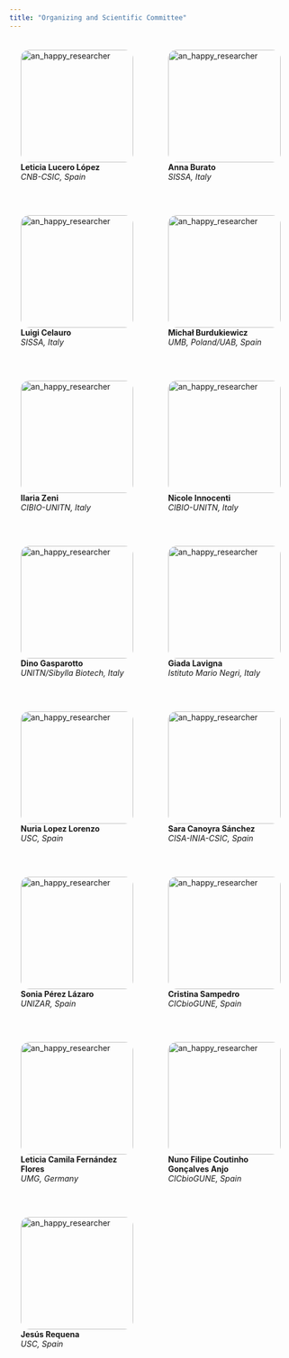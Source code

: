 ```yaml
---
title: "Organizing and Scientific Committee"
---
```


```{=html}
<div class="image-description-container">

  <div class="image-description">
    <div class="image">
      <img src="figures/comm/LLL_f.png" alt="an_happy_researcher" width="200" height="200" class="rounded-image">
    </div>
    <div class="description">
      <strong>Leticia Lucero López</strong><br>
      <em>CNB-CSIC, Spain</em>
    </div>
  </div>

  <div class="image-description">
    <div class="image">
      <img src="figures/comm/AB_fmtd.png" alt="an_happy_researcher" width="200" height="200" class="rounded-image">
    </div>
    <div class="description">
      <strong>Anna Burato</strong><br>
      <em>SISSA, Italy</em>
    </div>
  </div>

  <div class="image-description">
    <div class="image">
      <img src="figures/comm/LC.png" alt="an_happy_researcher" width="200" height="200" class="rounded-image">
    </div>
    <div class="description">
      <strong>Luigi Celauro</strong><br>
      <em>SISSA, Italy</em>
    </div>
  </div>

  <div class="image-description">
    <div class="image">
      <img src="figures/comm/MB_f.png" alt="an_happy_researcher" width="200" height="200" class="rounded-image">
    </div>
    <div class="description">
      <strong>Michał Burdukiewicz</strong><br>
      <em>UMB, Poland/UAB, Spain</em>
    </div>
  </div>

  <div class="image-description">
    <div class="image">
      <img src="figures/comm/IZ_f.png" alt="an_happy_researcher" width="200" height="200" class="rounded-image">
    </div>
    <div class="description">
      <strong>Ilaria Zeni</strong><br>
      <em>CIBIO-UNITN, Italy</em>
    </div>
  </div>

  <div class="image-description">
    <div class="image">
      <img src="figures/comm/NI_f.png" alt="an_happy_researcher" width="200" height="200" class="rounded-image">
    </div>
    <div class="description">
      <strong>Nicole Innocenti</strong><br>
      <em>CIBIO-UNITN, Italy</em>
    </div>
  </div>

  <div class="image-description">
    <div class="image">
      <img src="figures/comm/DG.png" alt="an_happy_researcher" width="200" height="200" class="rounded-image">
    </div>
    <div class="description">
      <strong>Dino Gasparotto</strong><br>
      <em>UNITN/Sibylla Biotech, Italy</em>
    </div>
  </div>

  <div class="image-description">
    <div class="image">
      <img src="figures/comm/GL_f.png" alt="an_happy_researcher" width="200" height="200" class="rounded-image">
    </div>
    <div class="description">
      <strong>Giada Lavigna</strong><br>
      <em>Istituto Mario Negri, Italy</em>
    </div>
  </div>

  <div class="image-description">
    <div class="image">
      <img src="figures/comm/NL.png" alt="an_happy_researcher" width="200" height="200" class="rounded-image">
    </div>
    <div class="description">
      <strong>Nuria Lopez Lorenzo</strong><br>
      <em>USC, Spain</em>
    </div>
  </div>

  <div class="image-description">
    <div class="image">
      <img src="figures/comm/SCS.png" alt="an_happy_researcher" width="200" height="200" class="rounded-image">
    </div>
    <div class="description">
      <strong>Sara Canoyra Sánchez</strong><br>
      <em>CISA-INIA-CSIC, Spain</em>
    </div>
  </div>

  <div class="image-description">
    <div class="image">
      <img src="figures/comm/SPL.png" alt="an_happy_researcher" width="200" height="200" class="rounded-image">
    </div>
    <div class="description">
      <strong>Sonia Pérez Lázaro</strong><br>
      <em>UNIZAR, Spain</em>
    </div>
  </div>

  <div class="image-description">
    <div class="image">
      <img src="figures/comm/CS.png" alt="an_happy_researcher" width="200" height="200" class="rounded-image">
    </div>
    <div class="description">
      <strong>Cristina Sampedro</strong><br>
      <em>CICbioGUNE, Spain</em>
    </div>
  </div>

  <div class="image-description">
    <div class="image">
      <img src="figures/comm/LF_f.png" alt="an_happy_researcher" width="200" height="200" class="rounded-image">
    </div>
    <div class="description">
      <strong>Leticia Camila Fernández Flores</strong><br>
      <em>UMG, Germany</em>
    </div>
  </div>

  <div class="image-description">
    <div class="image">
      <img src="figures/comm/NF.png" alt="an_happy_researcher" width="200" height="200" class="rounded-image">
    </div>
    <div class="description">
      <strong>Nuno Filipe Coutinho Gonçalves Anjo</strong><br>
      <em>CICbioGUNE, Spain</em>
    </div>
  </div>

  <div class="image-description">
    <div class="image">
      <img src="figures/comm/JR.png" alt="an_happy_researcher" width="200" height="200" class="rounded-image">
    </div>
    <div class="description">
      <strong>Jesús Requena</strong><br>
      <em>USC, Spain</em>
    </div>
  </div>
</div>



<style>
  .image-description-container {
    display: flex;
    flex-wrap: wrap; /* Wrap cards to the next line if necessary */
    gap: 20px; /* Adjust spacing between cards */
  }

  .image-description {
    flex: 1; /* Equal width for all cards */
    padding: 20px;
    text-align: left;
    /* font-size: 16px; /* Increase the font size */
  }

  .image {
    max-width: 100%; /* Ensure images scale appropriately */
  }
  .rounded-image {
    border-radius: 15px; /* Adjust the value to control the degree of rounding */
  }
</style>
```